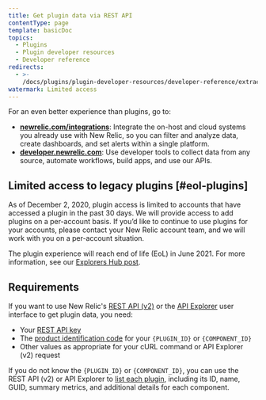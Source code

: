```yaml
---
title: Get plugin data via REST API
contentType: page
template: basicDoc
topics:
  - Plugins
  - Plugin developer resources
  - Developer reference
redirects:
  - >-
    /docs/plugins/plugin-developer-resources/developer-reference/extracting-plugin-data-new-relics-rest-api/
watermark: Limited access
---
```


<Callout variant="important">
  For an even better experience than plugins, go to:

  * **[newrelic.com/integrations](https://newrelic.com/integrations)**: Integrate the on-host and cloud systems you already use with New Relic, so you can filter and analyze data, create dashboards, and set alerts within a single platform.
  * **[developer.newrelic.com](https://developer.newrelic.com)**: Use developer tools to collect data from any source, automate workflows, build apps, and use our APIs.
</Callout>

## Limited access to legacy plugins [#eol-plugins]

As of December 2, 2020, plugin access is limited to accounts that have accessed a plugin in the past 30 days. We will provide access to add plugins on a per-account basis. If you’d like to continue to use plugins for your accounts, please contact your New Relic account team, and we will work with you on a per-account situation.

The plugin experience will reach end of life (EoL) in June 2021. For more information, see our [Explorers Hub post](https://discuss.newrelic.com/t/first-notice-limiting-access-to-new-relic-plugins/121832).

## Requirements

If you want to use New Relic's [REST API (v2)](/docs/apm/apis/requirements/new-relic-rest-api-v2-getting-started) or the [API Explorer](/docs/apm/apis/api-explorer-v2/getting-started-new-relics-api-explorer) user interface to get plugin data, you need:

* Your [REST API key](/docs/apis/rest-api-v2/requirements/rest-api-key)
* The [product identification code](/docs/apm/apis/requirements/finding-product-id) for your `{PLUGIN_ID}` or `{COMPONENT_ID}`
* Other values as appropriate for your cURL command or API Explorer (v2) request

If you do not know the `{PLUGIN_ID}` or `{COMPONENT_ID}`, you can use the REST API (v2) or API Explorer to [list each plugin](/docs/apm/apis/plugin-examples-v2/getting-list-plugins-api-v2), including its ID, name, GUID, summary metrics, and additional details for each component.
